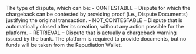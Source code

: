   
<ParamField body="DisputeType" type="string">     
The type of dispute, which can be:  
- CONTESTABLE – Dispute for which the chargeback can be contested by providing proof (i.e., Dispute Documents) justifying the original transaction.  
- NOT_CONTESTABLE – Dispute that is automatically closed after its creation, without any action possible for the platform.  
- RETRIEVAL – Dispute that is actually a chargeback warning issued by the bank. The platform is required to provide documents, but no funds will be taken from the Repudiation Wallet.  
</ParamField>
